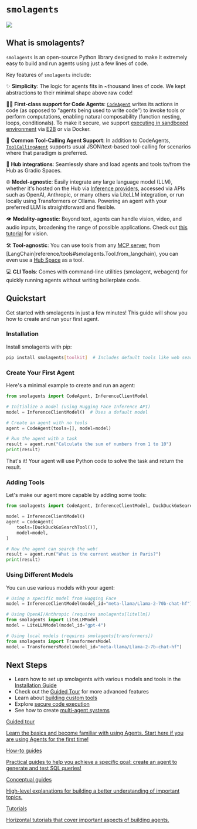 # `smolagents`

<div class="flex justify-center">
    <img src="https://huggingface.co/datasets/huggingface/documentation-images/resolve/main/smolagents/license_to_call.png" style="max-width:700px"/>
</div>

## What is smolagents?

`smolagents` is an open-source Python library designed to make it extremely easy to build and run agents using just a few lines of code.

Key features of `smolagents` include:

✨ **Simplicity**: The logic for agents fits in ~thousand lines of code. We kept abstractions to their minimal shape above raw code!

🧑‍💻 **First-class support for Code Agents**: [`CodeAgent`](reference/agents#smolagents.CodeAgent) writes its actions in code (as opposed to "agents being used to write code") to invoke tools or perform computations, enabling natural composability (function nesting, loops, conditionals). To make it secure, we support [executing in sandboxed environment](tutorials/secure_code_execution) via [E2B](https://e2b.dev/) or via Docker.

📡 **Common Tool-Calling Agent Support**: In addition to CodeAgents, [`ToolCallingAgent`](reference/agents#smolagents.ToolCallingAgent) supports usual JSON/text-based tool-calling for scenarios where that paradigm is preferred.

🤗 **Hub integrations**: Seamlessly share and load agents and tools to/from the Hub as Gradio Spaces.

🌐 **Model-agnostic**: Easily integrate any large language model (LLM), whether it's hosted on the Hub via [Inference providers](https://huggingface.co/docs/inference-providers/index), accessed via APIs such as OpenAI, Anthropic, or many others via LiteLLM integration, or run locally using Transformers or Ollama. Powering an agent with your preferred LLM is straightforward and flexible.

👁️ **Modality-agnostic**: Beyond text, agents can handle vision, video, and audio inputs, broadening the range of possible applications. Check out [this tutorial](examples/web_browser) for vision.

🛠️ **Tool-agnostic**: You can use tools from any [MCP server](reference/tools#smolagents.ToolCollection.from_mcp), from [LangChain]reference/tools#smolagents.Tool.from_langchain), you can even use a [Hub Space](reference/tools#smolagents.Tool.from_space) as a tool.

💻 **CLI Tools**: Comes with command-line utilities (smolagent, webagent) for quickly running agents without writing boilerplate code.

## Quickstart

Get started with smolagents in just a few minutes! This guide will show you how to create and run your first agent.

### Installation

Install smolagents with pip:

```bash
pip install smolagents[toolkit]  # Includes default tools like web search
```

### Create Your First Agent

Here's a minimal example to create and run an agent:

```python
from smolagents import CodeAgent, InferenceClientModel

# Initialize a model (using Hugging Face Inference API)
model = InferenceClientModel()  # Uses a default model

# Create an agent with no tools
agent = CodeAgent(tools=[], model=model)

# Run the agent with a task
result = agent.run("Calculate the sum of numbers from 1 to 10")
print(result)
```

That's it! Your agent will use Python code to solve the task and return the result.

### Adding Tools

Let's make our agent more capable by adding some tools:

```python
from smolagents import CodeAgent, InferenceClientModel, DuckDuckGoSearchTool

model = InferenceClientModel()
agent = CodeAgent(
    tools=[DuckDuckGoSearchTool()],
    model=model,
)

# Now the agent can search the web!
result = agent.run("What is the current weather in Paris?")
print(result)
```

### Using Different Models

You can use various models with your agent:

```python
# Using a specific model from Hugging Face
model = InferenceClientModel(model_id="meta-llama/Llama-2-70b-chat-hf")

# Using OpenAI/Anthropic (requires smolagents[litellm])
from smolagents import LiteLLMModel
model = LiteLLMModel(model_id="gpt-4")

# Using local models (requires smolagents[transformers])
from smolagents import TransformersModel
model = TransformersModel(model_id="meta-llama/Llama-2-7b-chat-hf")
```

## Next Steps

- Learn how to set up smolagents with various models and tools in the [Installation Guide](installation)
- Check out the [Guided Tour](guided_tour) for more advanced features
- Learn about [building custom tools](tutorials/tools)
- Explore [secure code execution](tutorials/secure_code_execution)
- See how to create [multi-agent systems](tutorials/building_good_agents)

<div class="mt-10">
  <div class="w-full flex flex-col space-y-4 md:space-y-0 md:grid md:grid-cols-2 md:gap-y-4 md:gap-x-5">
    <a class="!no-underline border dark:border-gray-700 p-5 rounded-lg shadow hover:shadow-lg" href="./guided_tour"
      ><div class="w-full text-center bg-gradient-to-br from-blue-400 to-blue-500 rounded-lg py-1.5 font-semibold mb-5 text-white text-lg leading-relaxed">Guided tour</div>
      <p class="text-gray-700">Learn the basics and become familiar with using Agents. Start here if you are using Agents for the first time!</p>
    </a>
    <a class="!no-underline border dark:border-gray-700 p-5 rounded-lg shadow hover:shadow-lg" href="./examples/text_to_sql"
      ><div class="w-full text-center bg-gradient-to-br from-indigo-400 to-indigo-500 rounded-lg py-1.5 font-semibold mb-5 text-white text-lg leading-relaxed">How-to guides</div>
      <p class="text-gray-700">Practical guides to help you achieve a specific goal: create an agent to generate and test SQL queries!</p>
    </a>
    <a class="!no-underline border dark:border-gray-700 p-5 rounded-lg shadow hover:shadow-lg" href="./conceptual_guides/intro_agents"
      ><div class="w-full text-center bg-gradient-to-br from-pink-400 to-pink-500 rounded-lg py-1.5 font-semibold mb-5 text-white text-lg leading-relaxed">Conceptual guides</div>
      <p class="text-gray-700">High-level explanations for building a better understanding of important topics.</p>
   </a>
    <a class="!no-underline border dark:border-gray-700 p-5 rounded-lg shadow hover:shadow-lg" href="./tutorials/building_good_agents"
      ><div class="w-full text-center bg-gradient-to-br from-purple-400 to-purple-500 rounded-lg py-1.5 font-semibold mb-5 text-white text-lg leading-relaxed">Tutorials</div>
      <p class="text-gray-700">Horizontal tutorials that cover important aspects of building agents.</p>
    </a>
  </div>
</div>

